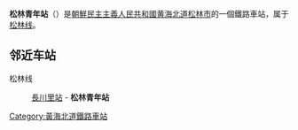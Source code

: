 {{unreferenced|time=2015-01-11T14:13:33+00:00}}
{{朝鮮半島車站資訊
|公司色 = blue
|文字色 = 
|站名 = 松林青年站
|圖片 = 
|pxl = 
|圖片說明 =
|前一站 = [[長川里站|長川里]]
|前一站距離 = 6.4
|後一站距離 = 
|後一站 = 
|所屬路線 = [[松林线|松林线]]
|距離 = 13.1
|起點站 = [[黄州站_(朝鲜)|黄州]]
|諺文 = 송림청년역
|朝鮮漢字 = 松林靑年驛
|文觀部式 = Songrim Chongnyeon-yeok
|馬-賴式 = Songnim Ch'ŏngnyŏn-yŏk
|副站名 = 
|車站編號 = 
|停站路線數 = 
|所屬公司 = [[朝鮮民主主義人民共和國鐵道省|朝鮮民主主義人民共和國鐵道省]]
|所在地 =[[黄海北道|黄海北道]][[松林市|松林市]]
|車站構造 = 地面车站
|月台配置 = 
|啟用年月日 =
|廢站年月日 = 
|上下車人次 = 
|統計年度 = 
|轉車 = 
|備註 = 
|全寬備註 = 
}}

'''松林青年站'''（{{lang-ko|송림청년역}}）是[[朝鮮民主主義人民共和國|朝鮮民主主義人民共和國]][[黄海北道|黄海北道]][[松林市|松林市]]的一個鐵路車站，属于[[松林线|松林线]]。

==邻近车站==
松林线
:[[長川里站|長川里站]] - '''松林青年站'''

{{朝鲜铁路小作品}}

{{松林线}}

[[Category:黃海北道鐵路車站|Category:黃海北道鐵路車站]]